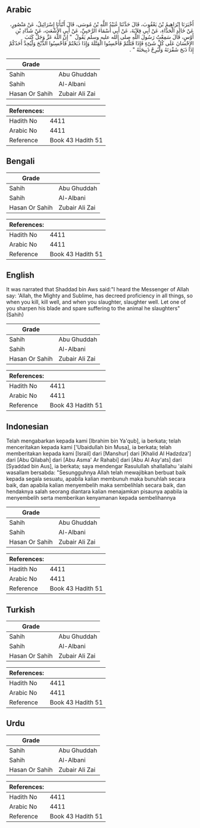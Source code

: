 ## Arabic


<div dir="rtl" lang="ar" style={{fontSize:'larger',backgroundColor:'#f8f9fa',padding:20}}>
أَخْبَرَنَا إِبْرَاهِيمُ بْنُ يَعْقُوبَ، قَالَ حَدَّثَنَا عُبَيْدُ اللَّهِ بْنُ مُوسَى، قَالَ أَنْبَأَنَا إِسْرَائِيلُ، عَنْ مَنْصُورٍ، عَنْ خَالِدٍ الْحَذَّاءِ، عَنْ أَبِي قِلاَبَةَ، عَنْ أَبِي أَسْمَاءَ الرَّحَبِيِّ، عَنْ أَبِي الأَشْعَثِ، عَنْ شَدَّادِ بْنِ أَوْسٍ، قَالَ سَمِعْتُ رَسُولَ اللَّهِ صلى الله عليه وسلم يَقُولُ ‏ "‏ إِنَّ اللَّهَ عَزَّ وَجَلَّ كَتَبَ الإِحْسَانَ عَلَى كُلِّ شَىْءٍ فَإِذَا قَتَلْتُمْ فَأَحْسِنُوا الْقِتْلَةَ وَإِذَا ذَبَحْتُمْ فَأَحْسِنُوا الذَّبْحَ وَلْيُحِدَّ أَحَدُكُمْ إِذَا ذَبَحَ شَفْرَتَهُ وَلْيُرِحْ ذَبِيحَتَهُ ‏"‏ ‏.‏
</div>
<div style={{backgroundColor:'#f8f9fa',padding:20, marginBottom: 10}}><table> <thead> <tr> <th>Grade</th> <th></th> </tr> </thead> <tbody> <tr><td>Sahih</td><td>Abu Ghuddah</td></tr><tr><td>Sahih</td><td>Al-Albani</td></tr><tr><td>Hasan Or Sahih</td><td>Zubair Ali Zai</td></tr></tbody></table><table> <thead> <tr> <th>References:</th> <th></th> </tr> </thead> <tbody><tr><td>Hadith No</td><td>4411</td></tr><tr><td>Arabic No</td><td>4411</td></tr><tr><td>Reference</td><td>Book 43 Hadith 51</td></tr></tbody></table></div>

## Bengali


<div dir="ltr" lang="bn" style={{fontSize:'larger',backgroundColor:'#f8f9fa',padding:20}}>

</div>
<div style={{backgroundColor:'#f8f9fa',padding:20, marginBottom: 10}}><table> <thead> <tr> <th>Grade</th> <th></th> </tr> </thead> <tbody> <tr><td>Sahih</td><td>Abu Ghuddah</td></tr><tr><td>Sahih</td><td>Al-Albani</td></tr><tr><td>Hasan Or Sahih</td><td>Zubair Ali Zai</td></tr></tbody></table><table> <thead> <tr> <th>References:</th> <th></th> </tr> </thead> <tbody><tr><td>Hadith No</td><td>4411</td></tr><tr><td>Arabic No</td><td>4411</td></tr><tr><td>Reference</td><td>Book 43 Hadith 51</td></tr></tbody></table></div>

## English


<div dir="ltr" lang="en" style={{fontSize:'larger',backgroundColor:'#f8f9fa',padding:20}}>
It was narrated that Shaddad bin Aws said:"I heard the Messenger of Allah say: 'Allah, the Mighty and Sublime, has decreed proficiency in all things, so when you kill, kill well, and when you slaughter, slaughter well. Let one of you sharpen his blade and spare suffering to the animal he slaughters" (Sahih)
</div>
<div style={{backgroundColor:'#f8f9fa',padding:20, marginBottom: 10}}><table> <thead> <tr> <th>Grade</th> <th></th> </tr> </thead> <tbody> <tr><td>Sahih</td><td>Abu Ghuddah</td></tr><tr><td>Sahih</td><td>Al-Albani</td></tr><tr><td>Hasan Or Sahih</td><td>Zubair Ali Zai</td></tr></tbody></table><table> <thead> <tr> <th>References:</th> <th></th> </tr> </thead> <tbody><tr><td>Hadith No</td><td>4411</td></tr><tr><td>Arabic No</td><td>4411</td></tr><tr><td>Reference</td><td>Book 43 Hadith 51</td></tr></tbody></table></div>

## Indonesian


<div dir="ltr" lang="id" style={{fontSize:'larger',backgroundColor:'#f8f9fa',padding:20}}>
Telah mengabarkan kepada kami [Ibrahim bin Ya'qub], ia berkata; telah menceritakan kepada kami ['Ubaidullah bin Musa], ia berkata; telah memberitakan kepada kami [Israil] dari [Manshur] dari [Khalid Al Hadzdza'] dari [Abu Qilabah] dari [Abu Asma' Ar Rahabi] dari [Abu Al Asy'ats] dari [Syaddad bin Aus], ia berkata; saya mendengar Rasulullah shallallahu 'alaihi wasallam bersabda: "Sesungguhnya Allah telah mewajibkan berbuat baik kepada segala sesuatu, apabila kalian membunuh maka bunuhlah secara baik, dan apabila kalian menyembelih maka sembelihlah secara baik, dan hendaknya salah seorang diantara kalian menajamkan pisaunya apabila ia menyembelih serta memberikan kenyamanan kepada sembelihannya
</div>
<div style={{backgroundColor:'#f8f9fa',padding:20, marginBottom: 10}}><table> <thead> <tr> <th>Grade</th> <th></th> </tr> </thead> <tbody> <tr><td>Sahih</td><td>Abu Ghuddah</td></tr><tr><td>Sahih</td><td>Al-Albani</td></tr><tr><td>Hasan Or Sahih</td><td>Zubair Ali Zai</td></tr></tbody></table><table> <thead> <tr> <th>References:</th> <th></th> </tr> </thead> <tbody><tr><td>Hadith No</td><td>4411</td></tr><tr><td>Arabic No</td><td>4411</td></tr><tr><td>Reference</td><td>Book 43 Hadith 51</td></tr></tbody></table></div>

## Turkish


<div dir="ltr" lang="tr" style={{fontSize:'larger',backgroundColor:'#f8f9fa',padding:20}}>

</div>
<div style={{backgroundColor:'#f8f9fa',padding:20, marginBottom: 10}}><table> <thead> <tr> <th>Grade</th> <th></th> </tr> </thead> <tbody> <tr><td>Sahih</td><td>Abu Ghuddah</td></tr><tr><td>Sahih</td><td>Al-Albani</td></tr><tr><td>Hasan Or Sahih</td><td>Zubair Ali Zai</td></tr></tbody></table><table> <thead> <tr> <th>References:</th> <th></th> </tr> </thead> <tbody><tr><td>Hadith No</td><td>4411</td></tr><tr><td>Arabic No</td><td>4411</td></tr><tr><td>Reference</td><td>Book 43 Hadith 51</td></tr></tbody></table></div>

## Urdu


<div dir="rtl" lang="ur" style={{fontSize:'larger',backgroundColor:'#f8f9fa',padding:20}}>

</div>
<div style={{backgroundColor:'#f8f9fa',padding:20, marginBottom: 10}}><table> <thead> <tr> <th>Grade</th> <th></th> </tr> </thead> <tbody> <tr><td>Sahih</td><td>Abu Ghuddah</td></tr><tr><td>Sahih</td><td>Al-Albani</td></tr><tr><td>Hasan Or Sahih</td><td>Zubair Ali Zai</td></tr></tbody></table><table> <thead> <tr> <th>References:</th> <th></th> </tr> </thead> <tbody><tr><td>Hadith No</td><td>4411</td></tr><tr><td>Arabic No</td><td>4411</td></tr><tr><td>Reference</td><td>Book 43 Hadith 51</td></tr></tbody></table></div>